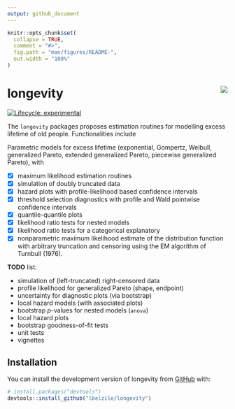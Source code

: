 ```yaml
---
output: github_document
---
```



<!-- README.md is generated from README.Rmd. Please edit that file -->

```r
knitr::opts_chunk$set(
  collapse = TRUE,
  comment = "#>",
  fig.path = "man/figures/README-",
  out.width = "100%"
)
```

# longevity <img src="tools/longevity_sticker.png" align="right" />

<!-- badges: start -->
[![Lifecycle: experimental](https://img.shields.io/badge/lifecycle-experimental-orange.svg)](https://www.tidyverse.org/lifecycle/#experimental)
<!-- badges: end -->

The `longevity` packages proposes estimation routines for modelling excess lifetime of old people. Functionalities include

Parametric models for excess lifetime (exponential, Gompertz, Weibull, generalized Pareto, extended generalized Pareto, piecewise generalized Pareto), with

- [x] maximum likelihood estimation routines
- [x] simulation of doubly truncated data
- [x] hazard plots with profile-likelihood based confidence intervals
- [x] threshold selection diagnostics with profile and Wald pointwise confidence intervals
- [x] quantile-quantile plots
- [x] likelihood ratio tests for nested models
- [x] likelihood ratio tests for a categorical explanatory
- [x] nonparametric maximum likelihood estimate of the distribution function with arbitrary truncation and censoring using the EM algorithm of Turnbull (1976).

**TODO** list:

- simulation of (left-truncated) right-censored data
- profile likelihood for generalized Pareto (shape, endpoint)
- uncertainty for diagnostic plots (via bootstrap)
- local hazard models (with associated plots)
- bootstrap *p*-values for nested models (`anova`)
- local hazard plots
- bootstrap goodness-of-fit tests
- unit tests
- vignettes

## Installation

<!-- You can install the released version of longevity from [CRAN](https://CRAN.R-project.org) with: -->

<!-- ``` r -->
<!-- install.packages("longevity") -->
<!-- ``` -->

You can install the development version of longevity from [GitHub](https://github.com/) with:

``` r
# install.packages("devtools")
devtools::install_github("lbelzile/longevity")
```

 <!-- `devtools::build_readme()` is handy for this. You could also use GitHub Actions to re-render `README.Rmd` every time you push. An example workflow can be found here: <https://github.com/r-lib/actions/tree/master/examples>. -->

